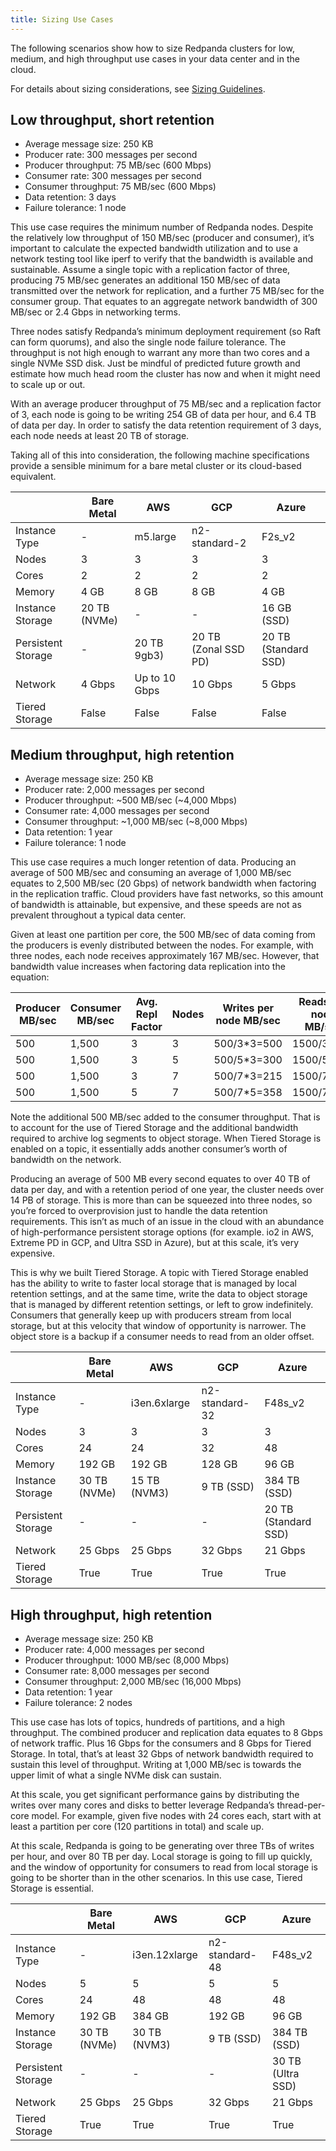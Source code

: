 ```yaml
---
title: Sizing Use Cases
---
```


<head>
    <meta name="title" content="Sizing Use Cases| Redpanda Docs"/>
    <meta name="description" content="How to size Redpanda clusters for low, medium, and high throughput use cases in your data center or in the cloud."/>
</head>

The following scenarios show how to size Redpanda clusters for low, medium, and high throughput use cases in your data center and in the cloud.

For details about sizing considerations, see [Sizing Guidelines](../../deployment/sizing).

## Low throughput, short retention

- Average message size: 250 KB
- Producer rate: 300 messages per second
- Producer throughput: 75 MB/sec (600 Mbps)
- Consumer rate: 300 messages per second
- Consumer throughput: 75 MB/sec (600 Mbps)
- Data retention: 3 days
- Failure tolerance: 1 node

This use case requires the minimum number of Redpanda nodes. Despite the relatively low throughput of 150 MB/sec (producer and consumer), it’s important to calculate the expected bandwidth utilization and to use a network testing tool like iperf to verify that the bandwidth is available and sustainable. Assume a single topic with a replication factor of three, producing 75 MB/sec generates an additional 150 MB/sec of data transmitted over the network for replication, and a further 75 MB/sec for the consumer group. That equates to an aggregate network bandwidth of 300 MB/sec or 2.4 Gbps in networking terms.

Three nodes satisfy Redpanda’s minimum deployment requirement (so Raft can form quorums), and also the single node failure tolerance. The throughput is not high enough to warrant any more than two cores and a single NVMe SSD disk. Just be mindful of predicted future growth and estimate how much head room the cluster has now and when it might need to scale up or out.

With an average producer throughput of 75 MB/sec and a replication factor of 3, each node is going to be writing 254 GB of data per hour, and 6.4 TB of data per day. In order to satisfy the data retention requirement of 3 days, each node needs at least 20 TB of storage.

Taking all of this into consideration, the following machine specifications provide a sensible minimum for a bare metal cluster or its cloud-based equivalent.

|  | Bare Metal | AWS | GCP | Azure |
| ----------- | ----------- | ----------- | ----------- | ----------- |
| Instance Type | - | m5.large | n2-standard-2 | F2s_v2 |
| Nodes | 3 | 3 | 3 | 3 |
| Cores | 2 | 2 | 2 | 2 |
| Memory | 4 GB | 8 GB | 8 GB | 4 GB |
| Instance Storage | 20 TB (NVMe) | - | - | 16 GB (SSD) |
| Persistent Storage | - | 20 TB 9gb3) | 20 TB (Zonal SSD PD) | 20 TB (Standard SSD) |
| Network | 4 Gbps | Up to 10 Gbps | 10 Gbps | 5 Gbps |
| Tiered Storage | False | False | False | False |

## Medium throughput, high retention

- Average message size: 250 KB
- Producer rate: 2,000 messages per second
- Producer throughput: ~500 MB/sec (~4,000 Mbps)
- Consumer rate: 4,000 messages per second
- Consumer throughput: ~1,000 MB/sec (~8,000 Mbps)
- Data retention: 1 year
- Failure tolerance: 1 node

This use case requires a much longer retention of data. Producing an average of 500 MB/sec and consuming an average of 1,000 MB/sec equates to 2,500 MB/sec (20 Gbps) of network bandwidth when factoring in the replication traffic. Cloud providers have fast networks, so this amount of bandwidth is attainable, but expensive, and these speeds are not as prevalent throughout a typical data center.

Given at least one partition per core, the 500 MB/sec of data coming from the producers is evenly distributed between the nodes. For example, with three nodes, each node receives approximately 167 MB/sec. However, that bandwidth value increases when factoring data replication into the equation:

| Producer MB/sec | Consumer MB/sec | Avg. Repl Factor | Nodes | Writes per node MB/sec | Reads per node MB/sec |
| ----------- | ----------- | ----------- | ----------- | ----------- | ----------- |
| 500 | 1,500 | 3 | 3 | 500/3*3=500 | 1500/3=500 |
| 500 | 1,500 | 3 | 5 | 500/5*3=300 | 1500/5=300 |
| 500 | 1,500 | 3 | 7 | 500/7*3=215 | 1500/7=215 |
| 500 | 1,500 | 5 | 7 | 500/7*5=358 | 1500/7=215 |

Note the additional 500 MB/sec added to the consumer throughput. That is to account for the use of Tiered Storage and the additional bandwidth required to archive log segments to object storage. When Tiered Storage is enabled on a topic, it essentially adds another consumer’s worth of bandwidth on the network.

Producing an average of 500 MB every second equates to over 40 TB of data per day, and with a retention period of one year, the cluster needs over 14 PB of storage. This is more than can be squeezed into three nodes, so you’re forced to overprovision just to handle the data retention requirements. This isn’t as much of an issue in the cloud with an abundance of high-performance persistent storage options (for example. io2 in AWS, Extreme PD in GCP, and Ultra SSD in Azure), but at this scale, it’s very expensive.

This is why we built Tiered Storage. A topic with Tiered Storage enabled has the ability to write to faster local storage that is managed by local retention settings, and at the same time, write the data to object storage that is managed by different retention settings, or left to grow indefinitely. Consumers that generally keep up with producers stream from local storage, but at this velocity that window of opportunity is narrower. The object store is a backup if a consumer needs to read from an older offset.

|  | Bare Metal | AWS | GCP | Azure |
| ----------- | ----------- | ----------- | ----------- | ----------- |
| Instance Type | - | i3en.6xlarge | n2-standard-32 | F48s_v2 |
| Nodes | 3 | 3 | 3 | 3 |
| Cores | 24 | 24 | 32 | 48 |
| Memory | 192 GB | 192 GB | 128 GB | 96 GB |
| Instance Storage | 30 TB (NVMe) | 15 TB (NVM3) | 9 TB (SSD) | 384 TB (SSD) |
| Persistent Storage | - | - | - | 20 TB (Standard SSD) |
| Network | 25 Gbps | 25 Gbps | 32 Gbps | 21 Gbps |
| Tiered Storage | True | True | True | True |

## High throughput, high retention

- Average message size: 250 KB
- Producer rate: 4,000 messages per second
- Producer throughput: 1000 MB/sec (8,000 Mbps)
- Consumer rate: 8,000 messages per second
- Consumer throughput: 2,000 MB/sec (16,000 Mbps)
- Data retention: 1 year
- Failure tolerance: 2 nodes

This use case has lots of topics, hundreds of partitions, and a high throughput. The combined producer and replication data equates to 8 Gbps of network traffic. Plus 16 Gbps for the consumers and 8 Gbps for Tiered Storage. In total, that’s at least 32 Gbps of network bandwidth required to sustain this level of throughput. Writing at 1,000 MB/sec is towards the upper limit of what a single NVMe disk can sustain.

At this scale, you get significant performance gains by distributing the writes over many cores and disks to better leverage Redpanda’s thread-per-core model. For example, given five nodes with 24 cores each, start with at least a partition per core (120 partitions in total) and scale up.

At this scale, Redpanda is going to be generating over three TBs of writes per hour, and over 80 TB per day. Local storage is going to fill up quickly, and the window of opportunity for consumers to read from local storage is going to be shorter than in the other scenarios. In this use case, Tiered Storage is essential.

|  | Bare Metal | AWS | GCP | Azure |
| ----------- | ----------- | ----------- | ----------- | ----------- |
| Instance Type | - | i3en.12xlarge | n2-standard-48 | F48s_v2 |
| Nodes | 5 | 5 | 5 | 5 |
| Cores | 24 | 48 | 48 | 48 |
| Memory | 192 GB | 384 GB | 192 GB | 96 GB |
| Instance Storage | 30 TB (NVMe) | 30 TB (NVM3) | 9 TB (SSD) | 384 TB (SSD) |
| Persistent Storage | - | - | - | 30 TB (Ultra SSD) |
| Network | 25 Gbps | 25 Gbps | 32 Gbps | 21 Gbps |
| Tiered Storage | True | True | True | True |
